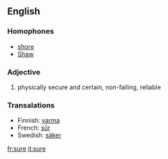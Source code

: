 ==English==
===Homophones===
*[[shore]]
*[[Shaw]]
===Adjective===
#physically secure and certain, non-failing, reliable

===Transalations===
*Finnish: [[varma]]
*French: [[sûr]]
*Swedish: [[säker]]

[[fr:sure]]
[[it:sure]]